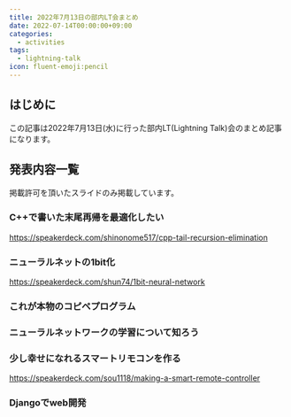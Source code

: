 ```yaml
---
title: 2022年7月13日の部内LT会まとめ
date: 2022-07-14T00:00:00+09:00
categories:
  - activities
tags:
  - lightning-talk
icon: fluent-emoji:pencil
---
```


## はじめに

この記事は2022年7月13日(水)に行った部内LT(Lightning Talk)会のまとめ記事になります。

## 発表内容一覧

掲載許可を頂いたスライドのみ掲載しています。

### C++で書いた末尾再帰を最適化したい

https://speakerdeck.com/shinonome517/cpp-tail-recursion-elimination

### ニューラルネットの1bit化

https://speakerdeck.com/shun74/1bit-neural-network

### これが本物のコピペプログラム

### ニューラルネットワークの学習について知ろう

### 少し幸せになれるスマートリモコンを作る

https://speakerdeck.com/sou1118/making-a-smart-remote-controller

### Djangoでweb開発
